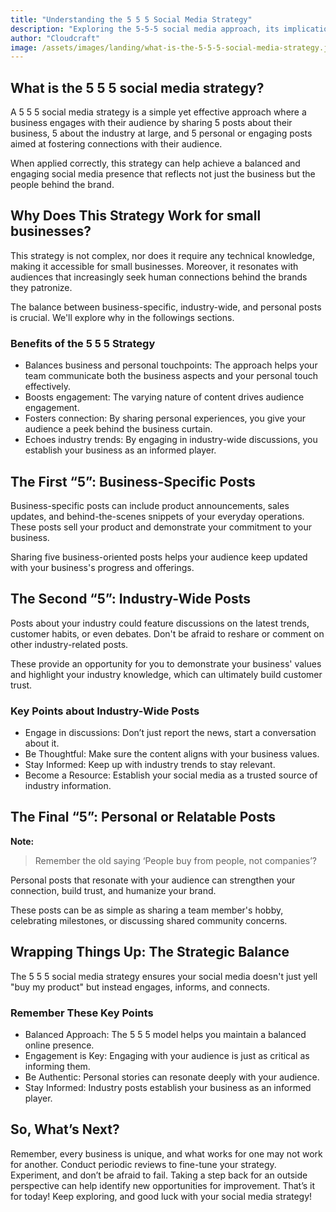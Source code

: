 ```yaml
---
title: "Understanding the 5 5 5 Social Media Strategy"
description: "Exploring the 5-5-5 social media approach, its implications for small retail and service businesses."
author: "Cloudcraft"
image: /assets/images/landing/what-is-the-5-5-5-social-media-strategy.jpg
---
```


## What is the 5 5 5 social media strategy?

A 5 5 5 social media strategy is a simple yet effective approach where a business engages with their audience by sharing 5 posts about their business, 5 about the industry at large, and 5 personal or engaging posts aimed at fostering connections with their audience.

When applied correctly, this strategy can help achieve a balanced and engaging social media presence that reflects not just the business but the people behind the brand. 

<ServicesBlurb />

## Why Does This Strategy Work for small businesses?

This strategy is not complex, nor does it require any technical knowledge, making it accessible for small businesses. Moreover, it resonates with audiences that increasingly seek human connections behind the brands they patronize.

The balance between business-specific, industry-wide, and personal posts is crucial. We'll explore why in the followings sections.

### Benefits of the 5 5 5 Strategy

 * Balances business and personal touchpoints: The approach helps your team communicate both the business aspects and your personal touch effectively. 
 * Boosts engagement: The varying nature of content drives audience engagement. 
 * Fosters connection: By sharing personal experiences, you give your audience a peek behind the business curtain. 
 * Echoes industry trends: By engaging in industry-wide discussions, you establish your business as an informed player.

## The First “5”: Business-Specific Posts

Business-specific posts can include product announcements, sales updates, and behind-the-scenes snippets of your everyday operations. These posts sell your product and demonstrate your commitment to your business.

Sharing five business-oriented posts helps your audience keep updated with your business's progress and offerings. 

## The Second “5”: Industry-Wide Posts

Posts about your industry could feature discussions on the latest trends, customer habits, or even debates. Don't be afraid to reshare or comment on other industry-related posts. 

These provide an opportunity for you to demonstrate your business' values and highlight your industry knowledge, which can ultimately build customer trust. 

### Key Points about Industry-Wide Posts 

 * Engage in discussions: Don’t just report the news, start a conversation about it. 
 * Be Thoughtful: Make sure the content aligns with your business values.
 * Stay Informed: Keep up with industry trends to stay relevant.
 * Become a Resource: Establish your social media as a trusted source of industry information.

<GetStartedBlurb />

## The Final “5”: Personal or Relatable Posts 

<strong>Note: </strong>
<blockquote> Remember the old saying ‘People buy from people, not companies’? </blockquote>

Personal posts that resonate with your audience can strengthen your connection, build trust, and humanize your brand. 

These posts can be as simple as sharing a team member's hobby, celebrating milestones, or discussing shared community concerns.

## Wrapping Things Up: The Strategic Balance

The 5 5 5 social media strategy ensures your social media doesn't just yell "buy my product" but instead engages, informs, and connects. 

### Remember These Key Points

 * Balanced Approach: The 5 5 5 model helps you maintain a balanced online presence.
 * Engagement is Key: Engaging with your audience is just as critical as informing them. 
 * Be Authentic: Personal stories can resonate deeply with your audience.
 * Stay Informed: Industry posts establish your business as an informed player.

## So, What’s Next?

Remember, every business is unique, and what works for one may not work for another. Conduct periodic reviews to fine-tune your strategy. Experiment, and don’t be afraid to fail. Taking a step back for an outside perspective can help identify new opportunities for improvement. That’s it for today! Keep exploring, and good luck with your social media strategy!